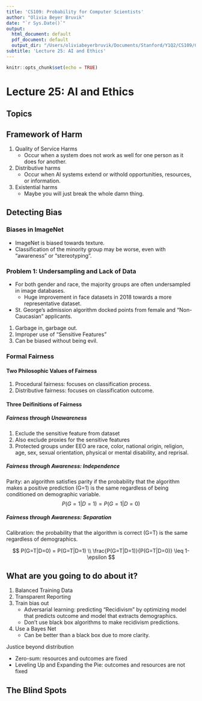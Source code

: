 ```yaml
---
title: 'CS109: Probability for Computer Scientists'
author: "Olivia Beyer Bruvik"
date: "`r Sys.Date()`"
output:
  html_document: default
  pdf_document: default
  output_dir: "/Users/oliviabeyerbruvik/Documents/Stanford/Y1Q2/CS109/CS109_markdowns/reports"
subtitle: 'Lecture 25: AI and Ethics'
---
```


```r
knitr::opts_chunk$set(echo = TRUE)
```

# Lecture 25: AI and Ethics {.tabset}

## Topics

## Framework of Harm
1. Quality of Service Harms
    + Occur when a system does not work as well for one person as it does for another. 
2. Distributive harms
    + Occur when AI systems extend or withold opportunities, resources, or information. 
3. Existential harms
    + Maybe you will just break the whole damn thing. 

## Detecting Bias {.tabset}

### Biases in ImageNet
- ImageNet is biased towards texture. 
- Classification of the minority group may be worse, even with "awareness" or "stereotyping".

### Problem 1: Undersampling and Lack of Data
- For both gender and race, the majority groups are often undersampled in image databases.
  + Huge improvement in face datasets in 2018 towards a more representative dataset. 
- St. George's admission algorithm docked points from female and "Non-Caucasian" applicants.

1. Garbage in, garbage out. 
2. Improper use of "Sensitive Features"
3. Can be biased without being evil. 

### Formal Fairness
#### Two Philosophic Values of Fairness
1. Procedural fairness: focuses on classification process. 
2. Distributive fairness: focuses on classification outcome.

#### Three Deifinitions of Fairness{.tabset}
##### Fairness through Unawareness
1. Exclude the sensitive feature from dataset
2. Also exclude proxies for the sensitive features
3. Protected groups under EEO are race, color, national origin, religion, age, sex, sexual orientation, physical or mental disability, and reprisal. 

##### Fairness through Awareness: Independence
Parity: an algorithm satisfies parity if the probability that the algorithm makes a positive prediction (G=1) is the same regardless of being conditioned on demographic variable. 
$$P(G=1|D=1) = P(G=1|D=0)$$

##### Fairness through Awareness: Separation
Calibration: the probability that the algorithm is correct (G=T) is the same regardless of demographics. 

$$
P(G=T|D=0) = P(G=T|D=1) \\
\frac{P(G=T|D=1)}{P(G=T|D=0)} \leq 1- \epsilon
$$

## What are you going to do about it?
1. Balanced Training Data
2. Transparent Reporting
3. Train bias out
    + Adversarial learning: predicting "Recidivism" by optimizing model that predicts outcome and model that extracts demographics.
    + Don't use black box algorithms to make recidivism predictions. 
4. Use a Bayes Net
    + Can be better than a black box due to more clarity.

Justice beyond distribution

- Zero-sum: resources and outcomes are fixed
- Leveling Up and Expanding the Pie: outcomes and resources are not fixed

## The Blind Spots
    